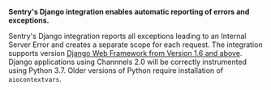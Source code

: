 <Note>
<markdown>

**Sentry's Django integration enables automatic reporting of errors and exceptions.**

Sentry's Django integration reports all exceptions leading to an Internal Server Error and creates a separate scope for each request. The integration supports version [Django Web Framework from Version 1.6 and above](https://www.djangoproject.com/). Django applications using Channnels 2.0 will be correctly instrumented using Python 3.7. Older versions of Python require installation of `aiocontextvars`.

</markdown>
</Note>
